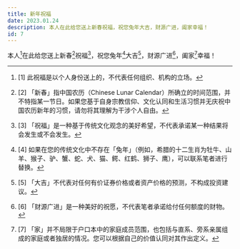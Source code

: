 ```yaml
---
title: 新年祝福
date: 2023.01.24
description: 本人在此给您送上新春祝福，祝您兔年大吉，财源广进，阖家幸福！
id: 7
---
```


本人[^1]在此给您送上新春[^2]祝福[^3]，祝您兔年[^4]大吉[^5]，财源广进[^6]，阖家[^7]幸福！

[^1]: [1] 此祝福是以个人身份送上的，不代表任何组织、机构的立场。
[^2]: [2] 「新春」指中国农历（Chinese Lunar Calendar）所确立的时间范围，并不特指某一节日。如果您基于自身宗教信仰、文化认同和生活习惯并无庆祝中国农历新年的习惯，请勿将其理解为干涉个人自由。
[^3]: [3] 「祝福」是一种基于传统文化观念的美好希望，不代表承诺某一种结果将会发生或不会发生。
[^4]: [4] 如果在您的传统文化中不存在「兔年」（例如，希腊的十二生肖为牡牛、山羊、猴子、驴、蟹、蛇、犬、猫、鳄、红鹤、狮子、鹰），可以联系笔者进行替换。
[^5]: [5] 「大吉」不代表对任何有价证券价格或者资产价格的预测，不构成投资建议。
[^6]: [6] 「财源广进」是一种美好的祝愿，不代表笔者承诺给付任何额度的财物。
[^7]: [7] 「家」并不局限于户口本中的家庭成员范围，也包括与直系、旁系亲属组成的家庭或者独居的情况。您可以根据自己的价值认同对其作出定义。
